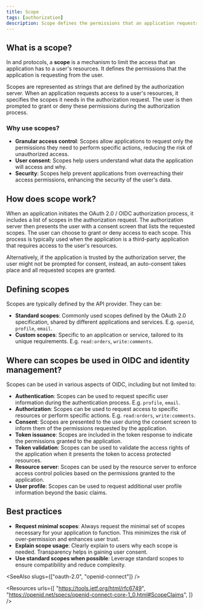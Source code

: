 ```yaml
---
title: Scope
tags: [authorization]
description: Scope defines the permissions that an application requests from a user to access their protected resources. It is a fundamental concept in OAuth 2.0 and OIDC that controls the level of access an application can have to a user's data.
---
```


## What is a scope?

In <Ref slug="oauth-2.0" /> and <Ref slug="openid-connect" /> protocols, a **scope** is a mechanism to limit the access that an application has to a user's resources. It defines the permissions that the application is requesting from the user.

Scopes are represented as strings that are defined by the authorization server. When an application requests access to a user's resources, it specifies the scopes it needs in the authorization request. The user is then prompted to grant or deny these permissions during the authorization process.

### Why use scopes?

- **Granular access control**: Scopes allow applications to request only the permissions they need to perform specific actions, reducing the risk of unauthorized access.
- **User consent**: Scopes help users understand what data the application will access and why.
- **Security**: Scopes help prevent applications from overreaching their access permissions, enhancing the security of the user's data.

## How does scope work?

When an application initiates the OAuth 2.0 / OIDC authorization process, it includes a list of scopes in the authorization request. The authorization server then presents the user with a consent screen that lists the requested scopes. The user can choose to grant or deny access to each scope. This process is typically used when the application is a third-party application that requires access to the user's resources.

Alternatively, if the application is trusted by the authorization server, the user might not be prompted for consent, instead, an auto-consent takes place and all requested scopes are granted.

## Defining scopes

Scopes are typically defined by the API provider. They can be:
- **Standard scopes**: Commonly used scopes defined by the OAuth 2.0 specification, shared by different applications and services. E.g. `openid`, `profile`, `email`.
- **Custom scopes**: Specific to an application or service, tailored to its unique requirements. E.g. `read:orders`, `write:comments`.

## Where can scopes be used in OIDC and identity management?

Scopes can be used in various aspects of OIDC, including but not limited to:

- **Authentication**: Scopes can be used to request specific user information during the authentication process. E.g. `profile`, `email`.
- **Authorization**: Scopes can be used to request access to specific resources or perform specific actions. E.g. `read:orders`, `write:comments`.
- **Consent**: Scopes are presented to the user during the consent screen to inform them of the permissions requested by the application.
- **Token issuance**: Scopes are included in the token response to indicate the permissions granted to the application.
- **Token validation**: Scopes can be used to validate the access rights of the application when it presents the token to access protected resources.
- **Resource server**: Scopes can be used by the resource server to enforce access control policies based on the permissions granted to the application.
- **User profile**: Scopes can be used to request additional user profile information beyond the basic claims.

## Best practices

- **Request minimal scopes**: Always request the minimal set of scopes necessary for your application to function. This minimizes the risk of over-permission and enhances user trust.
- **Explain scope usage**: Clearly explain to users why each scope is needed. Transparency helps in gaining user consent.
- **Use standard scopes when possible**: Leverage standard scopes to ensure compatibility and reduce complexity.

<SeeAlso slugs={["oauth-2.0", "openid-connect"]} />

<Resources
  urls={[
    "https://tools.ietf.org/html/rfc6749",
    "https://openid.net/specs/openid-connect-core-1_0.html#ScopeClaims",
  ]}
/>
